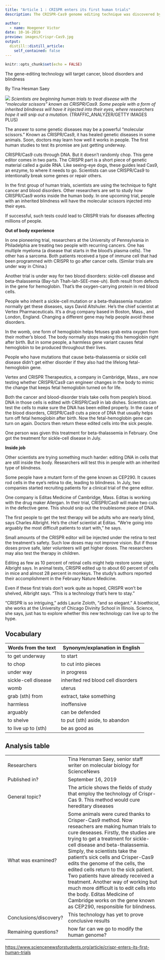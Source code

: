 ```yaml
---
title: "Article 1 : CRISPR enters its first human trials"
description: The CRISPR-Cas9 genome editing technique was discovered by a French researcher Emmanuelle Charpentier collaborating with an American Jennifer Doudna. This tools  allow modifying genome sequences with precision and open the way of new discoveries. Reseachers are working on different applications such as prevent or cure diseases.

author:
  - name: Hoegener Victor
date: 10-16-2019
preview: images/Crispr-Cas9.jpg
output:
  distill::distill_article:
    self_contained: false
---
```


```r
knitr::opts_chunk$set(echo = FALSE)
```


The gene-editing technology will target cancer, blood disorders and blindness

By Tina Hesman Saey


![](https://www.sciencenewsforstudents.org/sites/default/files/scald-image/080819_ti_crisprsicklecell_feat-1028x579.jpg)
*Scientists are beginning human trials to treat disease with the “molecular scissors” known as CRISPR/Cas9. Some people with a form of inherited blindness will have it injected into their eyes, where researchers hope it will snip out a mutation.*
(TRAFFIC_ANALYZER/GETTY IMAGES PLUS)

The answer to some genetic diseases may be a powerful “molecular scissors.” Known as CRISPR/Cas9, it has healed genetic diseases in some animals. Soon, doctors may learn how well it works in people. The first human studies to test its promise are just getting underway. 

CRISPR/Cas9 cuts through DNA. But it doesn’t randomly chop. This gene editor comes in two parts. The CRISPR part is a short piece of genetic material called a guide RNA. Like seeing-eye dogs, these guides lead Cas9, an enzyme, to where it needs to go. Scientists can use CRISPR/Cas9 to intentionally break some genes or repair others.

In the first group of human trials, scientists are using the technique to fight cancer and blood disorders. Other researchers are set to study how CRISPR/Cas9 works inside the human body. In one upcoming trial, people with an inherited blindness will have the molecular scissors injected into their eyes. 

If successful, such tests could lead to CRISPR trials for diseases affecting millions of people.

**Out of body experience**

In one pioneering trial, researchers at the University of Pennsylvania in Philadelphia are treating two people with recurring cancers. One has multiple myeloma (a disease that starts in the blood’s plasma cells). The other has a sarcoma. Both patients received a type of immune cell that had been programmed with CRISPR to go after cancer cells. (Similar trials are under way in China.)

Another trial is under way for two blood disorders: sickle-cell disease and beta-thalassemia (Bay-tuh Thah-lah-SEE-mee-uh). Both result from defects in the gene for hemoglobin. That’s the oxygen-carrying protein in red blood cells.

People who inherit a sickle-cell mutation or a beta-thalassemia mutation normally get these diseases, says David Altshuler. He’s the chief scientist at Vertex Pharmaceuticals. It’s a drug company based in Boston, Mass., and London, England. Changing a different gene may help people avoid these disorders.

In the womb, one form of hemoglobin helps fetuses grab extra oxygen from their mother’s blood. The body normally stops making this hemoglobin right after birth. But in some people, a harmless gene variant causes fetal hemoglobin to be produced throughout their lives.

People who have mutations that cause beta-thalassemia or sickle cell disease didn’t get either disorder if they also had the lifelong fetal-hemoglobin gene.

Vertex and CRISPR Therapeutics, a company in Cambridge, Mass., are now testing whether CRISPR/Cas9 can engineer changes in the body to mimic the change that keeps fetal hemoglobin turned on for life. 

Both the cancer and blood-disorder trials take cells from people’s blood. DNA in those cells is edited with CRISPR/Cas9 in lab dishes. Scientists can test the cells to make sure the DNA has been edited properly. In the case of the blood disorders, CRISPR/Cas9 cuts a piece of DNA that usually helps turn off fetal hemoglobin after birth. Now the fetal-hemoglobin gene can turn on again. Doctors then return these edited cells into the sick people.

One person was given this treatment for beta-thalassemia in February. One got the treatment for sickle-cell disease in July.

**Inside job**

Other scientists are trying something much harder: editing DNA in cells that are still inside the body. Researchers will test this in people with an inherited type of blindness.

Some people have a mutant form of the gene known as CEP290. It causes rod cells in the eye’s retina to die, leading to blindness. In July, two companies started recruiting patients for a clinical trial of the gene editor.

One company is Editas Medicine of Cambridge, Mass. Editas is working with the drug maker Allergan. In their trial, CRISPR/Cas9 will make two cuts in the defective gene. This should snip out the troublesome piece of DNA.

The first people to get the test therapy will be adults who are nearly blind, says Charles Albright. He’s the chief scientist at Editas. “We’re going into arguably the most difficult patients to start with,” he says.

Small amounts of the CRISPR editor will be injected under the retina to test the treatment’s safety. Such low doses may not improve vision. But if those doses prove safe, later volunteers will get higher doses. The researchers may also test the therapy in children.

Editing as few as 10 percent of retinal cells might help restore some sight, Albright says. In animal tests, CRISPR edited up to about 60 percent of cells in mice and almost 28 percent in monkeys. The study’s authors reported their accomplishment in the February Nature Medicine.

Even if these first trials don’t work quite as hoped, CRISPR won’t be shelved, Albright says. “This is a technology that’s here to stay.”

“CRISPR is so intriguing,” adds Laurie Zoloth, “and so elegant.” A bioethicist, she works at the University of Chicago Divinity School in Illinois. Science, she says, just has to explore whether this new technology can live up to the hype.

## Vocabulary 

| Words from the text | Synonym/explanation in English |
| ------------------- | ------------------------------ |
| to get underway   | to start                   |
| to chop                    | to cut into pieces         |
| under way                    | in progress         |
| sickle-cell disease                    | inherited red blood cell disorders         |
| womb                    | uterus         |
| grab (sth) from                    | extract, take something         |
| harmless                    | inoffensive         |
| arguably                    | can be defended         |
| to shelve                    | to put (sth) aside, to abandon |
| to live up to (sth)                    | be as good as         |

## Analysis table 

|                              |                                                                     |
| ---------------------------- | ------------------------------------------------------------------- |
| Researchers                  | Tina Hensman Saey, senior staff writer on molecular biology for ScienceNews                        |
| Published in?                | September 16, 2019                                                       |
| General topic?               |  The article shows the fields of study that employ the technology of Crispr-Cas 9. This method would cure hereditary diseases                      |
| What was examined?       |  Some animals were cured thanks to Crisper-Cas9 method. Now reseachers are making human trials to cure deseases. Firstly, the studies are trying to get a treatment for sickle-cell disease and beta-thalassemia. Simply, the scientists take the patient's sick cells and Crisper-Cas9 edits the genome of the cells, the edited cells return to the sick patient. Two patients have already received a treatment. Another way of working but much more difficult is to edit cells into the body. Editas Medicine of Cambridge works on the gene known as CEP290, responsible for blindness.      |
| Conclusions/discovery?       |  This technology has yet to prove conclusive results      |
| Remaining questions?         | how far can we go to modify the human genome? |


<https://www.sciencenewsforstudents.org/article/crispr-enters-its-first-human-trials>
